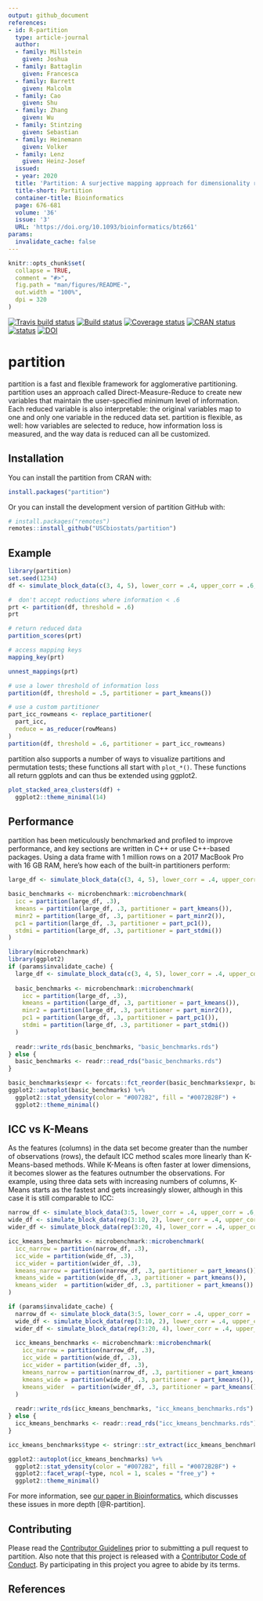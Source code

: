 ```yaml
---
output: github_document
references:
- id: R-partition
  type: article-journal
  author:
  - family: Millstein
    given: Joshua
  - family: Battaglin
    given: Francesca
  - family: Barrett
    given: Malcolm
  - family: Cao
    given: Shu
  - family: Zhang
    given: Wu
  - family: Stintzing
    given: Sebastian
  - family: Heinemann
    given: Volker
  - family: Lenz
    given: Heinz-Josef
  issued:
  - year: 2020
  title: 'Partition: A surjective mapping approach for dimensionality reduction'
  title-short: Partition
  container-title: Bioinformatics
  page: 676-681
  volume: '36'
  issue: '3'
  URL: 'https://doi.org/10.1093/bioinformatics/btz661'
params:
  invalidate_cache: false
---
```


<!-- README.md is generated from README.Rmd. Please edit that file -->

```r
knitr::opts_chunk$set(
  collapse = TRUE,
  comment = "#>",
  fig.path = "man/figures/README-",
  out.width = "100%",
  dpi = 320
)
```

<!-- badges: start -->
[![Travis build status](https://travis-ci.org/USCbiostats/partition.svg?branch=master)](https://travis-ci.org/USCbiostats/partition) [![Build status](https://ci.appveyor.com/api/projects/status/fofb9um8jqyyi6av?svg=true)](https://ci.appveyor.com/project/malcolmbarrett/partition-qaqc6)
 [![Coverage status](https://codecov.io/gh/USCbiostats/partition/branch/master/graph/badge.svg)](https://codecov.io/github/USCbiostats/partition?branch=master)
 [![CRAN status](https://www.r-pkg.org/badges/version-ago/partition)](https://cran.r-project.org/package=partition)
 [![status](https://joss.theoj.org/papers/6d4569d6cea0a16c87703134fc78fe59/status.svg)](https://joss.theoj.org/papers/6d4569d6cea0a16c87703134fc78fe59)
 [![DOI](https://zenodo.org/badge/178615892.svg)](https://zenodo.org/badge/latestdoi/178615892)

 <!-- badges: end -->
 
# partition

partition is a fast and flexible framework for agglomerative partitioning. partition uses an approach  called Direct-Measure-Reduce to create new variables that maintain the user-specified minimum level of information. Each reduced variable is also interpretable: the original variables map to one and only one variable in the reduced data set. partition is flexible, as well: how variables are selected to reduce, how information loss is measured, and the way data is reduced can all be customized.  

## Installation

You can install the partition from CRAN with:

``` r
install.packages("partition")
```

Or you can install the development version of partition GitHub with:

``` r
# install.packages("remotes")
remotes::install_github("USCbiostats/partition")
```

## Example

```r
library(partition)
set.seed(1234)
df <- simulate_block_data(c(3, 4, 5), lower_corr = .4, upper_corr = .6, n = 100)

#  don't accept reductions where information < .6
prt <- partition(df, threshold = .6)
prt

# return reduced data
partition_scores(prt)

# access mapping keys
mapping_key(prt)

unnest_mappings(prt)

# use a lower threshold of information loss
partition(df, threshold = .5, partitioner = part_kmeans())

# use a custom partitioner
part_icc_rowmeans <- replace_partitioner(
  part_icc, 
  reduce = as_reducer(rowMeans)
)
partition(df, threshold = .6, partitioner = part_icc_rowmeans) 
```

partition also supports a number of ways to visualize partitions and permutation tests; these functions all start with `plot_*()`. These functions all return ggplots and can thus be extended using ggplot2.

```r
plot_stacked_area_clusters(df) +
  ggplot2::theme_minimal(14)
```

## Performance

partition has been meticulously benchmarked and profiled to improve performance, and key sections are written in C++ or use C++-based packages. Using a data frame with 1 million rows on a 2017 MacBook Pro with 16 GB RAM, here's how each of the built-in partitioners perform: 

```r
large_df <- simulate_block_data(c(3, 4, 5), lower_corr = .4, upper_corr = .6, n = 1e6)

basic_benchmarks <- microbenchmark::microbenchmark(
  icc = partition(large_df, .3),
  kmeans = partition(large_df, .3, partitioner = part_kmeans()),
  minr2 = partition(large_df, .3, partitioner = part_minr2()),
  pc1 = partition(large_df, .3, partitioner = part_pc1()),
  stdmi = partition(large_df, .3, partitioner = part_stdmi())
)
```

```r
library(microbenchmark)
library(ggplot2)
if (params$invalidate_cache) {
  large_df <- simulate_block_data(c(3, 4, 5), lower_corr = .4, upper_corr = .6, n = 1e6)
  
  basic_benchmarks <- microbenchmark::microbenchmark(
    icc = partition(large_df, .3),
    kmeans = partition(large_df, .3, partitioner = part_kmeans()),
    minr2 = partition(large_df, .3, partitioner = part_minr2()),
    pc1 = partition(large_df, .3, partitioner = part_pc1()),
    stdmi = partition(large_df, .3, partitioner = part_stdmi())
  )
  
  readr::write_rds(basic_benchmarks, "basic_benchmarks.rds")
} else {
  basic_benchmarks <- readr::read_rds("basic_benchmarks.rds")
}

basic_benchmarks$expr <- forcats::fct_reorder(basic_benchmarks$expr, basic_benchmarks$time)
ggplot2::autoplot(basic_benchmarks) %+% 
  ggplot2::stat_ydensity(color = "#0072B2", fill = "#0072B2BF") +
  ggplot2::theme_minimal()
```

## ICC vs K-Means

As the features (columns) in the data set become greater than the number of observations (rows), the default ICC method scales more linearly than K-Means-based methods. While K-Means is often faster at lower dimensions, it becomes slower as the features outnumber the observations. For example, using three data sets with increasing numbers of columns, K-Means starts as the fastest and gets increasingly slower, although in this case it is still comparable to ICC:

```r
narrow_df <- simulate_block_data(3:5, lower_corr = .4, upper_corr = .6, n = 100)
wide_df <- simulate_block_data(rep(3:10, 2), lower_corr = .4, upper_corr = .6, n = 100)
wider_df <- simulate_block_data(rep(3:20, 4), lower_corr = .4, upper_corr = .6, n = 100)

icc_kmeans_benchmarks <- microbenchmark::microbenchmark(
  icc_narrow = partition(narrow_df, .3),
  icc_wide = partition(wide_df, .3),
  icc_wider = partition(wider_df, .3),
  kmeans_narrow = partition(narrow_df, .3, partitioner = part_kmeans()),
  kmeans_wide = partition(wide_df, .3, partitioner = part_kmeans()),
  kmeans_wider  = partition(wider_df, .3, partitioner = part_kmeans())
)
```

```r
if (params$invalidate_cache) {
  narrow_df <- simulate_block_data(3:5, lower_corr = .4, upper_corr = .6, n = 100)
  wide_df <- simulate_block_data(rep(3:10, 2), lower_corr = .4, upper_corr = .6, n = 100)
  wider_df <- simulate_block_data(rep(3:20, 4), lower_corr = .4, upper_corr = .6, n = 100)
  
  icc_kmeans_benchmarks <- microbenchmark::microbenchmark(
    icc_narrow = partition(narrow_df, .3),
    icc_wide = partition(wide_df, .3),
    icc_wider = partition(wider_df, .3),
    kmeans_narrow = partition(narrow_df, .3, partitioner = part_kmeans()),
    kmeans_wide = partition(wide_df, .3, partitioner = part_kmeans()),
    kmeans_wider  = partition(wider_df, .3, partitioner = part_kmeans())
  )
  
  readr::write_rds(icc_kmeans_benchmarks, "icc_kmeans_benchmarks.rds")
} else {
  icc_kmeans_benchmarks <- readr::read_rds("icc_kmeans_benchmarks.rds")
}

icc_kmeans_benchmarks$type <- stringr::str_extract(icc_kmeans_benchmarks$expr, "icc|kmeans")

ggplot2::autoplot(icc_kmeans_benchmarks) %+% 
  ggplot2::stat_ydensity(color = "#0072B2", fill = "#0072B2BF") +
  ggplot2::facet_wrap(~type, ncol = 1, scales = "free_y") + 
  ggplot2::theme_minimal()
```

For more information, see [our paper in Bioinformatics](https://doi.org/10.1093/bioinformatics/btz661), which discusses these issues in more depth [@R-partition].

## Contributing 

Please read the [Contributor Guidelines](https://github.com/USCbiostats/partition/blob/master/.github/CONTRIBUTING.md) prior to submitting a pull request to partition. Also note that this project is released with a [Contributor Code of Conduct](https://github.com/USCbiostats/partition/blob/master/.github/CODE_OF_CONDUCT.md). By participating in this project you agree to abide by its terms.

## References

